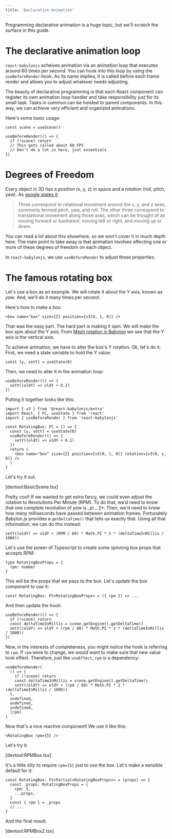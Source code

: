 ```yaml
---
title: 'Declarative Animation'
---
```


Programming declarative animation is a huge topic, but we'll scratch the surface
in this guide.

# The declarative animation loop

`react-babylonjs` acheives animation via an animation loop that executes around
60 times per second. You can hook into this loop by using the `useBeforeRender`
hook. As its name implies, it is called before each frame render and allows you
to adjust whatever needs adjusting.

The beauty of declarative programming is that each React component can register
its own animation loop handler and take responsibility just for its small task.
Tasks in common can be hoisted to parent components. In this way, we can achieve
very efficient and organized animations.

Here's some basic usage:

```tsx
const scene = useScene()

useBeforeRender(() => {
  if (!scene) return
  // This gets called about 60 FPS
  // Don't do a lot in here, just essentials
})
```

# Degrees of Freedom

Every object in 3D has a _position_ (x, y, z) in space and a _rotation_ (roll,
pitch, yaw). As
[google states it](https://developers.google.com/vr/discover/degrees-of-freedom):

> Three correspond to rotational movement around the x, y, and z axes, commonly
> termed pitch, yaw, and roll. The other three correspond to translational
> movement along those axes, which can be thought of as moving forward or
> backward, moving left or right, and moving up or down.

You can read a lot about this elsewhere, so we won't cover it in much depth
here. The main point to take away is that animation involves affecting one or
more of these degrees of freedom on each object.

In `react-babylonjs`, we use `useBeforeRender` to adjust these properties.

# The famous rotating box

Let's use a box as an example. We will rotate it about the Y axis, known as
_yaw_. And, we'll do it many times per second.

Here's how to make a box:

```tsx
<box name="box" size={2} position={v3(0, 1, 0)} />
```

That was the easy part. The hard part is making it spin. We will make the box
spin about the Y axis. From
[Mesh rotation in Babylon](https://doc.babylonjs.com/divingDeeper/mesh/transforms/center_origin/rotation)
we see that the Y axis is the vertical axis.

To achieve animation, we have to alter the box's Y rotation. Ok, let's do it.
First, we need a state variable to hold the Y value:

```tsx
const [y, setY] = useState(0)
```

Then, we need to alter it in the animation loop:

```tsx
useBeforeRender(() => {
  setY((oldY) => oldY + 0.1)
})
```

Putting it together looks like this:

```tsx
import { v3 } from '@react-babylonjs/extra'
import React, { FC, useState } from 'react'
import { useBeforeRender } from 'react-babylonjs'

const RotatingBox: FC = () => {
  const [y, setY] = useState(0)
  useBeforeRender(() => {
    setY((oldY) => oldY + 0.1)
  })
  return (
    <box name="box" size={2} position={v3(0, 1, 0)} rotation={v3(0, y, 0)} />
  )
}
```

Let's try it out.

[devtool:BasicScene.tsx]

Pretty cool! If we wanted to get extra fancy, we could even adjust the rotation
to Revolutions Per Minute (RPM). To do that, we'd need to know that one complete
revolution of _yaw_ is _pi _ 2\*. Then, we'd need to know how many milliseconds
have passed between animation frames. Fortunately Babylon.js provides a
`getDeltaTime()` that tells us exactly that. Using all that information, we can
do this instead:

```tsx
setY((oldY) => oldY + (RPM / 60) * Math.PI * 2 * (deltaTimeInMillis / 1000))
```

Let's use the power of Typescript to create some spinning box props that accepts
RPM:

```tsx
type RotatingBoxProps = {
  rpm: number
}
```

This will be the props that we pass to the box. Let's update the box component
to use it:

```tsx
const RotatingBox: FC<RotatingBoxProps> = ({ rpm }) => ...
```

And then update the hook:

```tsx
useBeforeRender(() => {
  if (!scene) return
  const deltaTimeInMillis = scene.getEngine().getDeltaTime()
  setY((oldY) => oldY + (rpm / 60) * Math.PI * 2 * (deltaTimeInMillis / 1000))
})
```

Now, in the interests of completeness, you might notice the hook is referring to
`rpm`. If `rpm` were to change, we would want to make sure that new value took
effect. Therefore, just like `useEffect`, `rpm` is a dependency:

```tsx
useBeforeRender(
  () => {
    if (!scene) return
    const deltaTimeInMillis = scene.getEngine().getDeltaTime()
    setY((oldY) => oldY + (rpm / 60) * Math.PI * 2 * (deltaTimeInMillis / 1000))
  },
  undefined,
  undefined,
  undefined,
  [rpm]
)
```

Now that's a nice reactive component! We use it like this:

```tsx
<RotatingBox rpm={5} />
```

Let's try it.

[devtool:RPMBox.tsx]

It's a little silly to require `rpm={5}` just to use the box. Let's make a
sensible default for it:

```tsx
const RotatingBox: FC<Partial<RotatingBoxProps>> = (props) => {
  const _props: RotatingBoxProps = {
    rpm: 5,
    ...props,
  }
  const { rpm } = _props
  // ...
}
```

And the final result:

[devtool:RPMBox2.tsx]
